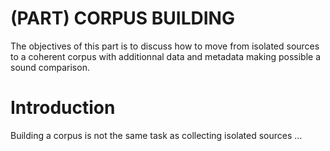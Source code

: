# (PART) CORPUS BUILDING {-}

The objectives of this part is to discuss how to move from isolated sources to a coherent corpus with additionnal data and metadata making possible a sound comparison.  

# Introduction {-}

Building a corpus is not the same task as collecting isolated sources ...

